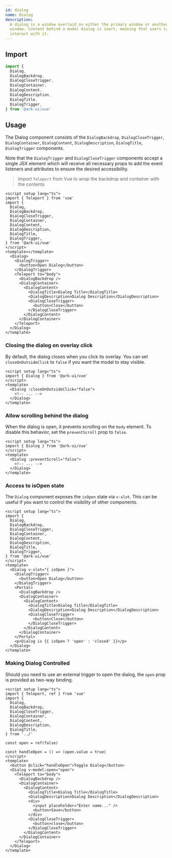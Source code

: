 ```yaml
---
id: dialog
name: Dialog
description:
  A dialog is a window overlaid on either the primary window or another dialog
  window. Content behind a modal dialog is inert, meaning that users cannot
  interact with it.
---
```


## Import

```ts
import {
  Dialog,
  DialogBackdrop,
  DialogCloseTrigger,
  DialogContainer,
  DialogContent,
  DialogDescription,
  DialogTitle,
  DialogTrigger,
} from '@ark-ui/vue'
```

## Usage

The Dialog component consists of the `DialogBackdrop`, `DialogCloseTrigger`,
`DialogContainer`, `DialogContent`, `DialogDescription`, `DialogTitle`,
`DialogTrigger` components.

Note that the `DialogTrigger` and `DialogCloseTrigger` components accept a
single JSX element which will receive all necessary props to add the event
listeners and attributes to ensure the desired accessibility.

> Import `Teleport` from Vue to wrap the backdrop and container with the
> contents

```vue
<script setup lang="ts">
import { Teleport } from 'vue'
import {
  Dialog,
  DialogBackdrop,
  DialogCloseTrigger,
  DialogContainer,
  DialogContent,
  DialogDescription,
  DialogTitle,
  DialogTrigger,
} from '@ark-ui/vue'
</script>
<template></template>
  <Dialog>
    <DialogTrigger>
      <button>Open Dialog</button>
    </DialogTrigger>
    <Teleport to="body">
      <DialogBackdrop />
      <DialogContainer>
        <DialogContent>
          <DialogTitle>Dialog Title</DialogTitle>
          <DialogDescription>Dialog Description</DialogDescription>
          <DialogCloseTrigger>
            <button>Close</button>
          </DialogCloseTrigger>
        </DialogContent>
      </DialogContainer>
    </Teleport>
  </Dialog>
</template>
```

### Closing the dialog on overlay click

By default, the dialog closes when you click its overlay. You can set
`closeOnOutsideClick` to `false` if you want the modal to stay visible.

```vue
<script setup lang="ts">
import { Dialog } from '@ark-ui/vue'
</script>
<template>
  <Dialog :closeOnOutsideClick="false">
    <!-- ... -->
  </Dialog>
</template>
```

### Allow scrolling behind the dialog

When the dialog is open, it prevents scrolling on the `body` element. To disable
this behavior, set the `preventScroll` prop to `false`.

```vue
<script setup lang="ts">
import { Dialog } from '@ark-ui/vue'
</script>
<template>
  <Dialog :preventScroll="false">
    <!-- ... -->
  </Dialog>
</template>
```

### Access to isOpen state

The `Dialog` component exposes the `isOpen` state via `v-slot`. This can be
useful if you want to control the visibility of other components.

```vue
<script setup lang="ts">
import {
  Dialog,
  DialogBackdrop,
  DialogCloseTrigger,
  DialogContainer,
  DialogContent,
  DialogDescription,
  DialogTitle,
  DialogTrigger,
} from '@ark-ui/vue'
</script>
<template>
  <Dialog v-slot="{ isOpen }">
    <DialogTrigger>
      <button>Open Dialog</button>
    </DialogTrigger>
    <Portal>
      <DialogBackdrop />
      <DialogContainer>
        <DialogContent>
          <DialogTitle>Dialog Title</DialogTitle>
          <DialogDescription>Dialog Description</DialogDescription>
          <DialogCloseTrigger>
            <button>Close</button>
          </DialogCloseTrigger>
        </DialogContent>
      </DialogContainer>
    </Portal>
    <p>Dialog is {{ isOpen ? 'open' : 'closed' }}</p>
  </Dialog>
</template>
```

### Making Dialog Controlled

Should you need to use an external trigger to open the dialog, the `open` prop
is provided as two-way binding.

```vue
<script setup lang="ts">
import { Teleport, ref } from 'vue'
import {
  Dialog,
  DialogBackdrop,
  DialogCloseTrigger,
  DialogContainer,
  DialogContent,
  DialogDescription,
  DialogTitle,
} from '../'

const open = ref(false)

const handleOpen = () => (open.value = true)
</script>
<template>
  <button @click="handleOpen">Toggle Dialog</button>
  <Dialog v-model:open="open">
    <Teleport to="body">
      <DialogBackdrop />
      <DialogContainer>
        <DialogContent>
          <DialogTitle>Dialog Title</DialogTitle>
          <DialogDescription>Dialog Description</DialogDescription>
          <div>
            <input placeholder="Enter name..." />
            <button>Save</button>
          </div>
          <DialogCloseTrigger>
            <button>close</button>
          </DialogCloseTrigger>
        </DialogContent>
      </DialogContainer>
    </Teleport>
  </Dialog>
</template>
```

